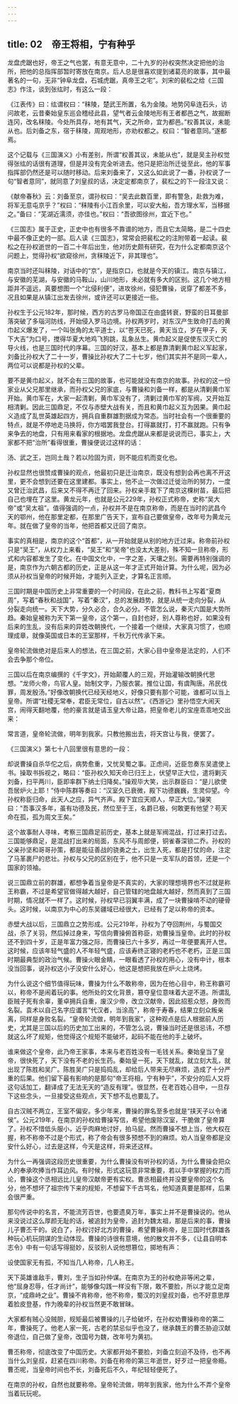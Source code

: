 ```yaml
---
---
---
```

title: 02　帝王将相，宁有种乎
---




龙盘虎踞也好，帝王之气也罢，有意无意中，二十九岁的孙权突然决定把他的治所，把他的总指挥部暂时寄放在南京。后人总是很喜欢提到诸葛亮的故事，其中最著名的一句，无非“钟阜龙盘，石城虎踞，真帝王之宅”。刘宋的裴松之给《三国志》作注，谈到张纮时，有这么一段：

《江表传》曰：纮谓权曰：“秣陵，楚武王所置，名为金陵。地势冈阜连石头，访问故老，云昔秦始皇东巡会稽经此县，望气者云金陵地形有王者都邑之气，故掘断连冈，改名秣陵。今处所具存，地有其气，天之所命，宜为都邑。”权善其议，未能从也。后刘备之东，宿于秣陵，周观地形，亦劝权都之。权曰：“智者意同。”遂都焉。

这个记载与《三国演义》小有差别，所谓“权善其议，未能从也”，就是吴主孙权觉得张纮的话很有道理，但是并没有完全听进去。他只是把治所迁徙至此，他的军事指挥部仍然还是可以随时移动。后来刘备来了，又这么如此说了一番，孙权说了一句“智者意同”，就同意了刘皇叔的话，决定定都南京了，裴松之的下一段注又说：

《献帝春秋》云：刘备至京，谓孙权曰：“吴去此数百里，即有警急，赴救为难，将军无意屯京乎？”权曰：“秣陵有小江百余里，可以安大船，吾方理水军，当移据之。”备曰：“芜湖近濡须，亦佳也。”权曰：“吾欲图徐州，宜近下也。”

《三国志》属于正史，正史中也有很多不靠谱的地方，而且它太简略，是二十四史中最不像正史的一部。后人读《三国志》，常常会把裴松之的注附带着一起读。裴松之在孙权逝世的一百二十年后出生，他对历史颇有研究，在为什么定都南京这个问题上，觉得孙权“欲窥徐州，贪秣陵近下，非其理也”。

南京当时还叫秣陵，对话中的“京”，是指京口，也就是今天的镇江。南京与镇江，与安徽的芜湖，与安徽的马鞍山，山川地形，未必就有多大的区别。这几个地方相距并不遥远，真要想图一个“北侵利便”，进攻徐州，侵犯曹操，说穿了都差不多，况且如果是从镇江出发去徐州，或许还可以更接近一些。

孙权生于公元182年，那时候，西方的古罗马帝国正在由盛转衰，野蛮的日耳曼部落突破了多瑙河防线，开始侵入罗马边境。孙权两岁时，对东汉产生致命打击的黄巾起义爆发了，一个叫张角的太平道士，以“苍天已死，黄天当立，岁在甲子，天下大吉”为口号，搅得华夏大地鸡飞狗跳，乱象丛生。黄巾起义是促使东汉灭亡的导火线，也是三国时代的序幕。三国的好汉，基本上都是靠清剿黄巾起义军起家，刘备比孙权大了二十一岁，曹操比孙权大了二十七岁，他们其实并不是同一辈人，两位可以说都是孙权的父辈。

要不是黄巾起义，就不会有三国的故事，也可能就没有南京的故事。孙权的这一份家业从父兄那里继承，而孙权父兄的家底，与曹操和刘备一样，都是从清剿黄巾军开始。黄巾军在，大家一起清剿，黄巾军没有了，清剿过黄巾军的军阀，又开始互相清剿。因此三国鼎足，不仅与赤壁大战有关，而且和黄巾起义互为因果。黄巾起义造成了乱世英雄起四方，拥兵自重群雄割据成为常态。当时社会有一个很重要的特点，就是不停地走马换将，你方唱罢我登台。打得赢就打，打不赢就跑。只有争来争去的地盘，只有用来看家的根据地。龙盘虎踞从来都是说说而已，事实上，大家都不把“治所”看得很重，曹操便说过这样的话：

汤、武之王，岂同土哉？若以险固为资，则不能应机而变化也。

孙权显然也很赞成曹操的观点，他最初只是迁治南京，既没有想到会再也离不开这里，更不会想到还要在这里建都。事实上，他不止一次做过迁徙治所的努力，一度又曾迁治武昌，后来又不得不再迁了回来。孙权亲手栽下了南京这棵树苗，最后把自己也埋在了这里。黄龙元年，也就是公元229年，孙权正式称帝，史称“吴大帝”或“吴太祖”。值得强调的一点，孙权并不是在南京称帝，而是在当时的武昌今天的鄂州，他在那里定都，在那里广告天下，宣布自己要做皇帝，改年号为黄龙元年。就在做了皇帝的当年，他把首都又迁回了南京。

事实的真相是，南京的这个“首都”，从一开始就是从别的地方迁过来。称帝前孙权只是“吴王”，从权力上来看，“吴王”和“吴帝”也没太大差别，殊不知一旦称帝，形式和内容都发生了变化。在中国文化中，一字之差，天壤之别。需要再特别强调的是，南京作为六朝古都的历史，正是从这一年才正式开始计算。为什么呢，因为必须从孙权当皇帝的时候开始，才能列入正史，才算名正言顺。

三国时期是中国历史上非常重要的一个时间段，在此之前，教科书上写着“夏商周”，写着“春秋和战国”，写着“秦汉”，总的发展趋势，就是从统一走向分裂，从分裂走向统一。天下大势，分久必合，合久必分。不管怎么说，秦灭六国是大势所趋。秦始皇被称为天下第一皇帝，这个第一，自封也好，别人尊称也好，如果没有后来的生乱，没有后来的异姓改朝换代，一个接着一个继续，大家真习惯了，也顺理成章，就像英国或日本的王室那样，千秋万代传承下来。

皇帝轮流做绝对是后来人的想法，在三国之前，大家心目中皇帝是法定的，人们不会去争那个帝位。

三国以后在南京编撰的《千字文》，开始颠覆人的三观，开始灌输改朝换代思想。“龙师火帝，鸟官人皇。始制文字，乃服衣裳。推位让国，有虞陶唐。吊民伐罪，周发殷汤。”好像改朝换代已经天经地义，好像只要有那个可能，谁都可以当上皇帝。所谓“社稷无常奉，君臣无常位，自古以然”。《西游记》里孙悟空大闹天宫，闹得天翻地覆，他的豪言就是请玉皇大帝让路，把皇帝老儿的宝座乖乖地交出来：

常言道，皇帝轮流做，明年到我家。只教他搬出去，将天宫让与我，便罢了。

《三国演义》第七十八回里很有意思的一段：

却说曹操自杀华佗之后，病势愈重，又忧吴蜀之事。正虑间，近臣忽奏东吴遣使上书。操取书拆视之，略曰：“臣孙权久知天命已归王上，伏望早正大位，遣将剿灭刘备，扫平两川，臣即率群下纳土归降矣。”操观毕大笑，出示群臣曰：“是儿欲使吾居炉火上耶！”侍中陈群等奏曰：“汉室久已衰微，殿下功德巍巍，生灵仰望。今孙权称臣归命，此天人之应，异气齐声。殿下宜应天顺人，早正大位。”操笑曰：“吾事汉多年，虽有功德及民，然位至于王，名爵已极，何敢更有他望？苟天命在孤，孤为周文王矣。”

这个故事耐人寻味，考察三国鼎足前历史，基本上就是军阀混战，打过来打过去。三国能够鼎足，是混战打出来的局面，东风不与周郎便，铜雀春深锁二乔。孙权的父亲孙坚和哥哥孙策，都是能征善战的骁勇之士，出生入死，都是打仗的命，注定了马革裹尸的悲壮。孙权与父兄的区别在于，他不只是一支军队的首领，还是一个国家的领袖。

说三国鼎立前的群雄，都想争着当皇帝是不真实的，大家的理想境界也不过就是称王称霸，不过是希望官做得越大越好，自己管辖的地盘越大越好，然而真到了三国时期，情况就不一样了。这时候，孙权早已羽翼丰满，成了一块曹操啃不动的硬骨头。这时候，以南京为中心的东吴疆域已经很大，已经有了足以称帝的资本。

赤壁大战以后，三国鼎立之势形成。公元219年，孙权为了夺回荆州，与蜀国交战，杀了关羽，然后掉过身来，写信向曹操俯首称臣，劝曹操当皇帝。此时的孙权还不到四十岁，正是年富力强之际，而曹操已六十多岁，再过一年便要离开人世。这时候，应该年轻气盛的人不年轻气盛，应该寿终正寝的老朽也不老朽，正是三国时期最典型的政治气候。曹操火眼金睛，一眼看透了孙权的用心，没有中计，根本没当回事，说孙权这小子没安什么好心，他这是想把我放在炉火上烧烤。

为什么说这个细节值得玩味，曹操为什么不敢称帝，因为在他心目中，称王称霸可以，称帝不是闹着玩的事。他所处的文化背景，篡夺皇位意味着大逆不道。所谓乱臣贼子死有余辜，董卓拥兵自重，废汉少帝，改立汉献帝，因此招惹众怒，身败而名裂。袁术以自己名字应谶言“代汉者，当涂高”，称帝于寿春，结果立刻众叛亲离，同样是身败名裂。“皇帝轮流做，明年到我家”，这种观点是后人根据前人历史，尤其是三国以后的历史加工出来的，不管怎么说，曹操当时还是很忌讳，不想就这么坏了规矩，他觉得这个规矩不能破坏，起码不能在他的手上破坏。

谁来做这个皇帝，此乃帝王家事，本来与老百姓没有一毛钱关系。秦始皇当了皇帝，很快死了，天下没有不老的长生药。秦始皇一死，天下就乱，就立刻大乱，就出现了陈胜和吴广。陈胜吴广只是捣捣乱，却给后人带来无尽麻烦，造成了十分严重的后果。他们留下最有影响的是那句“帝王将相，宁有种乎”，不安分的后人又将这句话加工，翻译成了无法无天的“造反有理”。很显然，在老百姓心目中，一旦存下这些念头，一旦接受这些观点，天下想不乱也要乱了。

自古汉贼不两立，王室不偏安。多少年来，曹操的罪名至多也就是“挟天子以令诸侯”。公元219年，在南京的孙权给曹操写信，希望他废除汉室，干脆做了皇帝算了。孙权不惜低头服小，近乎肉麻地讨好，拍马屁。然而曹操不想上当，他大权在握，称不称帝不过是个形式，称了帝会有很多预想不到的麻烦。劝人当皇帝都是没安什么好心，过去是这样，今天是这样，将来还这样。

为什么一再强调这段历史很重要，为什么曹操没有听孙权的话，为什么曹操会把众人的奉承吹捧当作耳边风。有时候，形式这玩意非常重要，若以手中掌握的权力而论，曹操这个丞相远比儿皇帝汉献帝更有实权。曹丞相最终并没要皇帝的这个名分，他不想坏了祖宗传下来的规矩，不想留下千古骂名，他知道真要是那样，后果会很严重。

那句传说中的名言，不能流芳百世，也要遗臭万年，事实上并不是曹操说的。他从来没说过这么厚颜无耻的话，被追封为皇帝，追封为魏太祖，那是后来的事，曹操儿子曹丕干的。说白了，孙权讨好北方的曹操，希望曹操称帝，是三国时代群雄各种玩心机玩阴谋的生动体现。曹操的诗很有意境，他的散文并不多，《让县自明本志令》中有一句话写得挺妙，反驳别人说他想篡位，掷地有声：

设使国家无有孤，不知当几人称帝，几人称王。

天下英雄谁敌手，曹刘，生子当如孙仲谋。在南京为王的孙权绝非等闲之辈，他“屈身忍辱，任才尚计”，能够像勾践一样没有下限，敢不要脸，所以才能立足南京，“成鼎峙之业”。曹操不肯称帝，他不称帝，蜀汉的刘皇叔刘备，也不好意思厚着脸皮登基，作为晚辈的孙权当然更不敢冒昧。

大家都有贼心没贼胆，规矩最后被曹操的儿子给破坏，在孙权劝曹操称帝的第二年，曹操死了。他老人家一死，古老的禁忌似乎也没了，继承魏王的曹丕胁迫汉献帝退位，自己做了皇帝，改国号为魏，改年号为黄初。

曹丕称帝，彻底改变了中国历史。大家都开始不要脸，刘备立刻迫不及待，也不再当什么刘皇叔，赶紧在四川称帝。刘备在称帝的第三年逝世，好歹过一把皇帝瘾。曹丕呢，当皇帝时间也不长，刘备死后不久，年纪轻轻便死了。

在南京的孙权，自然也就要称帝。皇帝轮流做，明年到我家，他为什么不弄个皇帝当着玩玩呢。